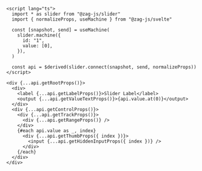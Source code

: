 ```svelte
<script lang="ts">
  import * as slider from "@zag-js/slider"
  import { normalizeProps, useMachine } from "@zag-js/svelte"

  const [snapshot, send] = useMachine(
    slider.machine({
      id: "1",
      value: [0],
    }),
  )

  const api = $derived(slider.connect(snapshot, send, normalizeProps))
</script>

<div {...api.getRootProps()}>
  <div>
    <label {...api.getLabelProps()}>Slider Label</label>
    <output {...api.getValueTextProps()}>{api.value.at(0)}</output>
  </div>
  <div {...api.getControlProps()}>
    <div {...api.getTrackProps()}>
      <div {...api.getRangeProps()} />
    </div>
    {#each api.value as _, index}
      <div {...api.getThumbProps({ index })}>
        <input {...api.getHiddenInputProps({ index })} />
      </div>
    {/each}
  </div>
</div>
```
